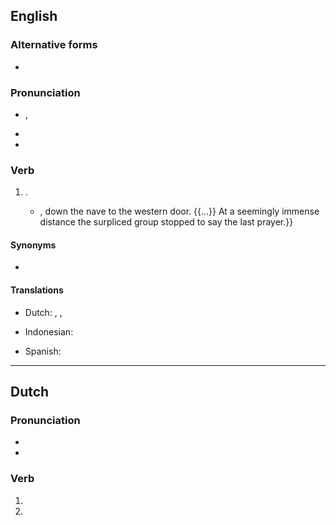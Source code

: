 ==English==

===Alternative forms===
* {{l|en|kneeled}}

===Pronunciation===
* {{enPR|nĕlt}}, {{IPA|en|/nɛlt/}}
* {{audio|en|LL-Q1860 (eng)-Vealhurl-knelt.wav|Audio (RP)}}
* {{rhymes|en|ɛlt|s=1}}

===Verb===
{{head|en|verb form}}

# {{en-past of|kneel}}.
#* {{RQ:Maxwell Mirror and the Lamp|chapter=5|passage=Then everybody once more '''knelt''', and soon the blessing was pronounced. The choir and the clergy trooped out slowly, {{...}}, down the nave to the western door. {{...}} At a seemingly immense distance the surpliced group stopped to say the last prayer.}}

====Synonyms====
* {{l|en|kneeled}}

====Translations====
{{trans-top|simple past tense and past participle of ''kneel''}}
* Dutch: {{t+|nl|knielde}}, {{t+|nl|knielden}}, {{t+|nl|geknield}}
{{trans-mid}}
* Indonesian: {{t+|id|lutut|alt=berlutut}}
{{trans-mid}}
* Spanish: {{t+|es|arrodillado}}
{{trans-bottom}}

{{cln|en|irregular simple past forms|irregular past participles}}

----

==Dutch==

===Pronunciation===
* {{audio|nl|Nl-knelt.ogg|Audio}}
* {{rhymes|nl|ɛlt|s=1}}

===Verb===
{{head|nl|verb form}}

# {{nl-verb form of|p=23|n=sg|t=pres|m=ind|knellen}}
# {{nl-verb form of|n=pl|m=imp|knellen}}